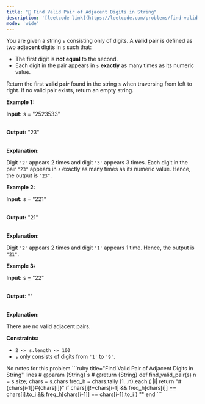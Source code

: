 ```yaml
---
title: "🧩 Find Valid Pair of Adjacent Digits in String"
description: '[leetcode link](https://leetcode.com/problems/find-valid-pair-of-adjacent-digits-in-string/description/)'
mode: 'wide'
---
```

<Tabs>
  <Tab title="Question" icon="circle-question" iconType="regular">
    <Card>
      <p>You are given a string <code>s</code> consisting only of digits. A <strong>valid pair</strong> is defined as two <strong>adjacent</strong> digits in <code>s</code> such that:</p>  <ul>  <li>The first digit is <strong>not equal</strong> to the second.</li>  <li>Each digit in the pair appears in <code>s</code> <strong>exactly</strong> as many times as its numeric value.</li> </ul>  <p>Return the first <strong>valid pair</strong> found in the string <code>s</code> when traversing from left to right. If no valid pair exists, return an empty string.</p>   <p><strong class="example">Example 1:</strong></p>  <div class="example-block"> <p><strong>Input:</strong> <span class="example-io">s = &quot;2523533&quot;</span></p>  <p><br/> <strong>Output:</strong> <span class="example-io">&quot;23&quot;</span></p>  <p><br/> <strong>Explanation:</strong></p>  <p>Digit <code>&#39;2&#39;</code> appears 2 times and digit <code>&#39;3&#39;</code> appears 3 times. Each digit in the pair <code>&quot;23&quot;</code> appears in <code>s</code> exactly as many times as its numeric value. Hence, the output is <code>&quot;23&quot;</code>.</p> </div>  <p><strong class="example">Example 2:</strong></p>  <div class="example-block"> <p><strong>Input:</strong> <span class="example-io">s = &quot;221&quot;</span></p>  <p><br/> <strong>Output:</strong> <span class="example-io">&quot;21&quot;</span></p>  <p><br/> <strong>Explanation:</strong></p>  <p>Digit <code>&#39;2&#39;</code> appears 2 times and digit <code>&#39;1&#39;</code> appears 1 time. Hence, the output is <code>&quot;21&quot;</code>.</p> </div>  <p><strong class="example">Example 3:</strong></p>  <div class="example-block"> <p><strong>Input:</strong> <span class="example-io">s = &quot;22&quot;</span></p>  <p><br/> <strong>Output:</strong> <span class="example-io">&quot;&quot;</span></p>  <p><br/> <strong>Explanation:</strong></p>  <p>There are no valid adjacent pairs.</p> </div>   <p><strong>Constraints:</strong></p>  <ul>  <li><code>2 &lt;= s.length &lt;= 100</code></li>  <li><code>s</code> only consists of digits from <code>&#39;1&#39;</code> to <code>&#39;9&#39;</code>.</li> </ul> 
    </Card>
  </Tab>
  <Tab title="Solution" icon="lightbulb" iconType="regular" >
    <Card>
      No notes for this problem
</Card>
  <Expandable title="code">
    <CodeGroup dropdown>
```ruby title="Find Valid Pair of Adjacent Digits in String" lines
# @param {String} s
# @return {String}
def find_valid_pair(s)
  n = s.size; chars = s.chars
  freq_h = chars.tally
  (1...n).each { |i|
    return "#{chars[i-1]}#{chars[i]}" if chars[i]!=chars[i-1] && freq_h[chars[i]] == chars[i].to_i && freq_h[chars[i-1]] == chars[i-1].to_i
  }
  ""
end
```
    </CodeGroup>
  </Expandable>
  </Tab>
</Tabs>